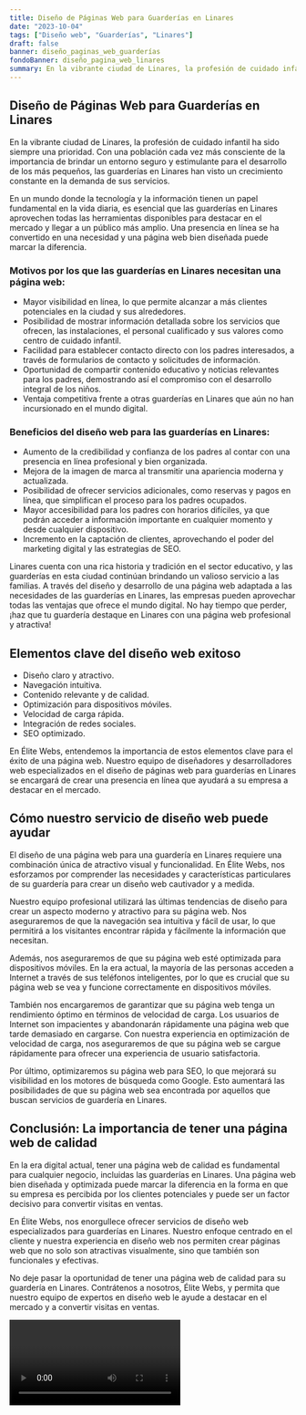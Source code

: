 ```yaml
---
title: Diseño de Páginas Web para Guarderías en Linares
date: "2023-10-04"
tags: ["Diseño web", "Guarderías", "Linares"]
draft: false
banner: diseño_paginas_web_guarderías
fondoBanner: diseño_pagina_web_linares
summary: En la vibrante ciudad de Linares, la profesión de cuidado infantil ha sido siempre una prioridad. Con una población cada vez más consciente de la importancia de brindar un entorno seguro y estimulante para el desarrollo de los más pequeños, las guarderías en Linares han visto un crecimiento constante en la demanda de sus servicios.
---
```



## Diseño de Páginas Web para Guarderías en Linares

En la vibrante ciudad de Linares, la profesión de cuidado infantil ha sido siempre una prioridad. Con una población cada vez más consciente de la importancia de brindar un entorno seguro y estimulante para el desarrollo de los más pequeños, las guarderías en Linares han visto un crecimiento constante en la demanda de sus servicios.

En un mundo donde la tecnología y la información tienen un papel fundamental en la vida diaria, es esencial que las guarderías en Linares aprovechen todas las herramientas disponibles para destacar en el mercado y llegar a un público más amplio. Una presencia en línea se ha convertido en una necesidad y una página web bien diseñada puede marcar la diferencia.

### Motivos por los que las guarderías en Linares necesitan una página web:

- Mayor visibilidad en línea, lo que permite alcanzar a más clientes potenciales en la ciudad y sus alrededores.
- Posibilidad de mostrar información detallada sobre los servicios que ofrecen, las instalaciones, el personal cualificado y sus valores como centro de cuidado infantil.
- Facilidad para establecer contacto directo con los padres interesados, a través de formularios de contacto y solicitudes de información.
- Oportunidad de compartir contenido educativo y noticias relevantes para los padres, demostrando así el compromiso con el desarrollo integral de los niños.
- Ventaja competitiva frente a otras guarderías en Linares que aún no han incursionado en el mundo digital.

### Beneficios del diseño web para las guarderías en Linares:

- Aumento de la credibilidad y confianza de los padres al contar con una presencia en línea profesional y bien organizada.
- Mejora de la imagen de marca al transmitir una apariencia moderna y actualizada.
- Posibilidad de ofrecer servicios adicionales, como reservas y pagos en línea, que simplifican el proceso para los padres ocupados.
- Mayor accesibilidad para los padres con horarios difíciles, ya que podrán acceder a información importante en cualquier momento y desde cualquier dispositivo.
- Incremento en la captación de clientes, aprovechando el poder del marketing digital y las estrategias de SEO.

Linares cuenta con una rica historia y tradición en el sector educativo, y las guarderías en esta ciudad continúan brindando un valioso servicio a las familias. A través del diseño y desarrollo de una página web adaptada a las necesidades de las guarderías en Linares, las empresas pueden aprovechar todas las ventajas que ofrece el mundo digital. No hay tiempo que perder, ¡haz que tu guardería destaque en Linares con una página web profesional y atractiva!

<GifSeo />

<Cta />

## Elementos clave del diseño web exitoso

- Diseño claro y atractivo.
- Navegación intuitiva.
- Contenido relevante y de calidad.
- Optimización para dispositivos móviles.
- Velocidad de carga rápida.
- Integración de redes sociales.
- SEO optimizado.

En Élite Webs, entendemos la importancia de estos elementos clave para el éxito de una página web. Nuestro equipo de diseñadores y desarrolladores web especializados en el diseño de páginas web para guarderías en Linares se encargará de crear una presencia en línea que ayudará a su empresa a destacar en el mercado.

## Cómo nuestro servicio de diseño web puede ayudar

El diseño de una página web para una guardería en Linares requiere una combinación única de atractivo visual y funcionalidad. En Élite Webs, nos esforzamos por comprender las necesidades y características particulares de su guardería para crear un diseño web cautivador y a medida.

Nuestro equipo profesional utilizará las últimas tendencias de diseño para crear un aspecto moderno y atractivo para su página web. Nos aseguraremos de que la navegación sea intuitiva y fácil de usar, lo que permitirá a los visitantes encontrar rápida y fácilmente la información que necesitan.

Además, nos aseguraremos de que su página web esté optimizada para dispositivos móviles. En la era actual, la mayoría de las personas acceden a Internet a través de sus teléfonos inteligentes, por lo que es crucial que su página web se vea y funcione correctamente en dispositivos móviles.

También nos encargaremos de garantizar que su página web tenga un rendimiento óptimo en términos de velocidad de carga. Los usuarios de Internet son impacientes y abandonarán rápidamente una página web que tarde demasiado en cargarse. Con nuestra experiencia en optimización de velocidad de carga, nos aseguraremos de que su página web se cargue rápidamente para ofrecer una experiencia de usuario satisfactoria.

Por último, optimizaremos su página web para SEO, lo que mejorará su visibilidad en los motores de búsqueda como Google. Esto aumentará las posibilidades de que su página web sea encontrada por aquellos que buscan servicios de guardería en Linares.

## Conclusión: La importancia de tener una página web de calidad

En la era digital actual, tener una página web de calidad es fundamental para cualquier negocio, incluidas las guarderías en Linares. Una página web bien diseñada y optimizada puede marcar la diferencia en la forma en que su empresa es percibida por los clientes potenciales y puede ser un factor decisivo para convertir visitas en ventas.

En Élite Webs, nos enorgullece ofrecer servicios de diseño web especializados para guarderías en Linares. Nuestro enfoque centrado en el cliente y nuestra experiencia en diseño web nos permiten crear páginas web que no solo son atractivas visualmente, sino que también son funcionales y efectivas.

No deje pasar la oportunidad de tener una página web de calidad para su guardería en Linares. Contrátenos a nosotros, Élite Webs, y permita que nuestro equipo de expertos en diseño web le ayude a destacar en el mercado y a convertir visitas en ventas.

<Video />

<CtaBot job="Guarderías" city="Linares" />

<Gmaps query="Linares+españa+maps" />
